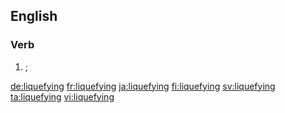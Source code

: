 ==English==

===Verb===
{{head|en|present participle}}

# {{present participle of|liquefy|lang=en|nodot=1|nocat=1}}; {{alternative spelling of|liquifying|lang=en|nocap=1}}

[[de:liquefying]]
[[fr:liquefying]]
[[ja:liquefying]]
[[fi:liquefying]]
[[sv:liquefying]]
[[ta:liquefying]]
[[vi:liquefying]]